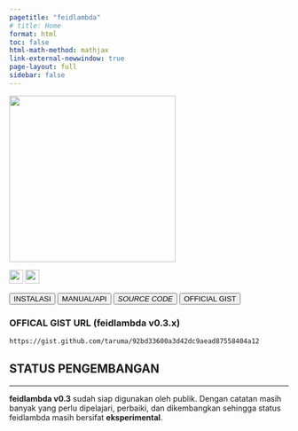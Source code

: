 ```yaml
---
pagetitle: "feidlambda"
# title: Home
format: html
toc: false
html-math-method: mathjax
link-external-newwindow: true
page-layout: full
sidebar: false
---
```


::: {.text-center}
![](/assets/original_feidlambda.png){width="300"}
:::

::: {.text-center .mb-4}

![](https://img.shields.io/github/v/release/fiakoenjiniring/feidlambda?color=informational&label=feidlambda&labelColor=blueviolet&logo=Microsoft%20Excel&style=flat-square){height=25}
![](https://img.shields.io/github/actions/workflow/status/fiakoenjiniring/feidlambda/publish.yml?branch=main&label=quarto&labelColor=informational&logo=GitHub%20Actions&logoColor=white){height=25}

:::

::: {.text-center}

[<button type="button" class="btn btn-primary">INSTALASI</button>](/docs/install.qmd)
[<button type="button" class="btn btn-info">MANUAL/API</button>](/release/feidlambda-0-3.qmd)
[<button type="button" class="btn btn-dark">_SOURCE CODE_</button>](/release/source-code.qmd)
[<button type="button" class="btn btn-danger">OFFICIAL GIST</button>](https://gist.github.com/taruma/92bd33600a3d42dc9aead87558404a12)

### OFFICAL GIST URL (feidlambda v0.3.x)

```default
https://gist.github.com/taruma/92bd33600a3d42dc9aead87558404a12
```

:::

::: {.text-center .callout-tip appearance="minimal"}
## **STATUS PENGEMBANGAN**

---

**feidlambda v0.3** sudah siap digunakan oleh publik. Dengan catatan masih banyak yang perlu dipelajari, perbaiki, dan dikembangkan sehingga status feidlambda masih bersifat **eksperimental**. 
:::

